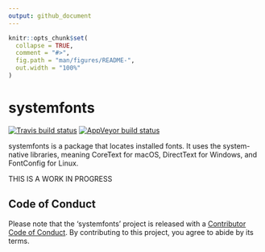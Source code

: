 ```yaml
---
output: github_document
---
```


<!-- README.md is generated from README.Rmd. Please edit that file -->

```r
knitr::opts_chunk$set(
  collapse = TRUE,
  comment = "#>",
  fig.path = "man/figures/README-",
  out.width = "100%"
)
```
# systemfonts

<!-- badges: start -->
[![Travis build status](https://travis-ci.org/thomasp85/systemfonts.svg?branch=master)](https://travis-ci.org/thomasp85/systemfonts)
[![AppVeyor build status](https://ci.appveyor.com/api/projects/status/github/thomasp85/systemfonts?branch=master&svg=true)](https://ci.appveyor.com/project/thomasp85/systemfonts)
<!-- badges: end -->

systemfonts is a package that locates installed fonts. It uses the system-native libraries, meaning CoreText for macOS, DirectText for Windows, and FontConfig for Linux.

THIS IS A WORK IN PROGRESS

## Code of Conduct
Please note that the 'systemfonts' project is released with a
[Contributor Code of Conduct](CODE_OF_CONDUCT.md).
By contributing to this project, you agree to abide by its terms.
